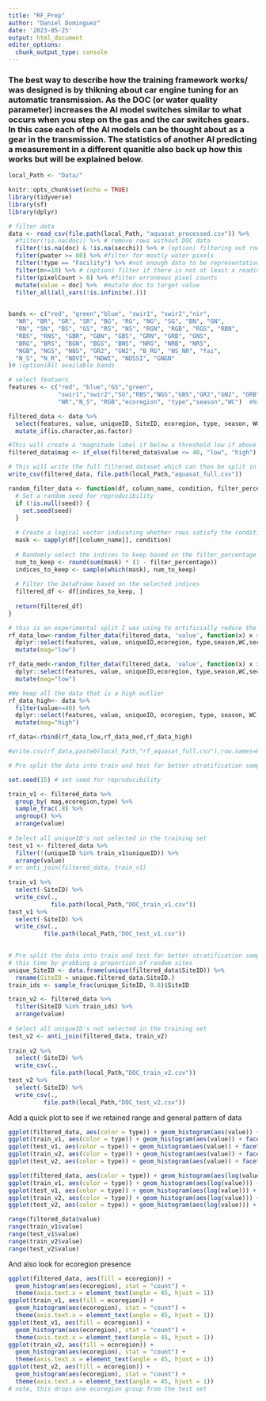 ```yaml
---
title: "RF_Prep"
author: "Daniel Dominguez"
date: '2023-05-25'
output: html_document
editor_options: 
  chunk_output_type: console
---
```

### The best way to describe how the training framework works/ was designed is by thikning about car engine tuning for an automatic transmission. As the DOC (or water quality parameter) increases the AI model switches similar to what occurs when you step on the gas and the car switches gears. In this case each of the AI models can be thought about as a gear in the transmission. The statistics of another AI predicting a measurement in a different quanitle also back up how this works but will be explained below. 

```r
local_Path <- "Data/"

```

```r
knitr::opts_chunk$set(echo = TRUE)
library(tidyverse)
library(sf)
library(dplyr)

```


```r
# filter data
data <- read_csv(file.path(local_Path, "aquasat_processed.csv")) %>%
  #filter(!is.na(doc)) %>% # remove rows without DOC data
  filter(!is.na(doc) & !is.na(secchi)) %>% # (option) filtering out rows without DOC and Secchi
  filter(pwater >= 80) %>% #filter for mostly water pixels
  filter(!type == "Facility") %>% #not enough data to be representative when splitting betwen quanitles
  filter(n>=10) %>% # (option) filter if there is not at least x readings for a site for better training
  filter(pixelCount > 0) %>% #filter erroneous pixel counts
  mutate(value = doc) %>%  #mutate doc to target value
  filter_all(all_vars(!is.infinite(.))) 
  

```

```r
bands <- c("red", "green","blue", "swir1", "swir2","nir",
  "NR", "BR", "GR", "SR", "BG", "RG", "NG", "SG", "BN", "GN",
  "RN", "SN", "BS", "GS", "RS", "NS", "RGN", "RGB", "RGS", "RBN",
  "RBS", "RNS", "GBR", "GBN", "GBS", "GRN", "GRB", "GNS",
  "BRG", "BRS", "BGN", "BGS", "BNS", "NRG", "NRB", "NRS",
  "NGB", "NGS", "NBS", "GR2", "GN2", "B_RG", "NS_NR", "fai",
  "N_S", "N_R", "NDVI", "NDWI", "NDSSI", "GNGN"
)# (option)All available bands
```


```r

# select featuers
features <- c("red", "blue","GS","green",
              "swir1","swir2","SG","RBS","NGS","GBS","GR2","GN2", "GRB","N_R",
              "NR","N_S", "RGB","ecoregion", "type","season","WC")  #Narrower features

filtered_data <- data %>%
  select(features, value, uniqueID, SiteID, ecoregion, type, season, WC, secchi) %>% 
  mutate_if(is.character,as.factor) 

#This will create a "magnitude label if below a threshold low if above high for better train test split 
filtered_data$mag <- if_else(filtered_data$value <= 40, "low", "high")

# This will write the full filtered dataset which can then be split in the python files
write_csv(filtered_data, file.path(local_Path,"aquasat_full.csv"))

```

```r
random_filter_data <- function(df, column_name, condition, filter_percentage, seed ) {
  # Set a random seed for reproducibility
  if (!is.null(seed)) {
    set.seed(seed)
  }
  
  # Create a logical vector indicating whether rows satisfy the condition
  mask <- sapply(df[[column_name]], condition)
  
  # Randomly select the indices to keep based on the filter_percentage
  num_to_keep <- round(sum(mask) * (1 - filter_percentage))
  indices_to_keep <- sample(which(mask), num_to_keep)
  
  # Filter the DataFrame based on the selected indices
  filtered_df <- df[indices_to_keep, ]
  
  return(filtered_df)
}
```


```r

# this is an experimental split I was using to artificially reduce the amount of low observations similar to Gardner et al., 2023
rf_data_low<-random_filter_data(filtered_data, 'value', function(x) x > 0 & x < 10, filter_percentage = 0.95, seed = 01) %>% 
  dplyr::select(features, value, uniqueID,ecoregion, type,season,WC,secchi) %>% 
  mutate(mag="low")

rf_data_med<-random_filter_data(filtered_data, 'value', function(x) x > 10 & x < 40, filter_percentage = 0.9, seed = 01) %>% 
  dplyr::select(features, value, uniqueID,ecoregion, type,season,WC,secchi)%>% 
  mutate(mag="low")

#We keep all the data that is a high outlier
rf_data_high<- data %>% 
  filter(value>=40) %>% 
  dplyr::select(features, value, uniqueID, ecoregion, type, season, WC, secchi)%>% 
  mutate(mag="high")

rf_data<-rbind(rf_data_low,rf_data_med,rf_data_high)

#write.csv(rf_data,paste0(local_Path,"rf_aquasat_full.csv"),row.names=FALSE)  

```


```r
# Pre split the data into train and test for better stratification sampling

set.seed(15) # set seed for reproducibility

train_v1 <- filtered_data %>%
  group_by( mag,ecoregion,type) %>%
  sample_frac(.8) %>%
  ungroup() %>%
  arrange(value)
  
# Select all uniqueID's not selected in the training set
test_v1 <- filtered_data %>%
  filter(!(uniqueID %in% train_v1$uniqueID)) %>%
  arrange(value)
# or anti_join(filtered_data, train_v1)
  
train_v1 %>% 
  select(-SiteID) %>% 
  write_csv(., 
            file.path(local_Path,"DOC_train_v1.csv"))
test_v1 %>% 
  select(-SiteID) %>% 
  write_csv(.,
          file.path(local_Path,"DOC_test_v1.csv"))
    
```


```r
# Pre split the data into train and test for better stratification sampling
# this time by grabbing a proportion of random sites
unique_SiteID <- data.frame(unique(filtered_data$SiteID)) %>% 
  rename(SiteID = unique.filtered_data.SiteID.)
train_ids <- sample_frac(unique_SiteID, 0.8)$SiteID

train_v2 <- filtered_data %>%
  filter(SiteID %in% train_ids) %>%
  arrange(value) 
  
# Select all uniqueID's not selected in the training set
test_v2 <- anti_join(filtered_data, train_v2)
  
train_v2 %>% 
  select(-SiteID) %>% 
  write_csv(., 
            file.path(local_Path,"DOC_train_v2.csv"))
test_v2 %>% 
  select(-SiteID) %>% 
  write_csv(.,
          file.path(local_Path,"DOC_test_v2.csv"))
```

Add a quick plot to see if we retained range and general pattern of data

```r
ggplot(filtered_data, aes(color = type)) + geom_histogram(aes(value)) + facet_grid(type ~ .)
ggplot(train_v1, aes(color = type)) + geom_histogram(aes(value)) + facet_grid(type ~ .)
ggplot(test_v1, aes(color = type)) + geom_histogram(aes(value)) + facet_grid(type ~ .)
ggplot(train_v2, aes(color = type)) + geom_histogram(aes(value)) + facet_grid(type ~ .)
ggplot(test_v2, aes(color = type)) + geom_histogram(aes(value)) + facet_grid(type ~ .)

ggplot(filtered_data, aes(color = type)) + geom_histogram(aes(log(value))) + facet_grid(type ~ .)
ggplot(train_v1, aes(color = type)) + geom_histogram(aes(log(value))) + facet_grid(type ~ .)
ggplot(test_v1, aes(color = type)) + geom_histogram(aes(log(value))) + facet_grid(type ~ .)
ggplot(train_v2, aes(color = type)) + geom_histogram(aes(log(value))) + facet_grid(type ~ .)
ggplot(test_v2, aes(color = type)) + geom_histogram(aes(log(value))) + facet_grid(type ~ .)

range(filtered_data$value)
range(train_v1$value)
range(test_v1$value)
range(train_v2$value)
range(test_v2$value)
```

And also look for ecoregion presence

```r
ggplot(filtered_data, aes(fill = ecoregion)) + 
  geom_histogram(aes(ecoregion), stat = "count") +
  theme(axis.text.x = element_text(angle = 45, hjust = 1))
ggplot(train_v1, aes(fill = ecoregion)) + 
  geom_histogram(aes(ecoregion), stat = "count") +
  theme(axis.text.x = element_text(angle = 45, hjust = 1))
ggplot(test_v1, aes(fill = ecoregion)) + 
  geom_histogram(aes(ecoregion), stat = "count") +
  theme(axis.text.x = element_text(angle = 45, hjust = 1))
ggplot(train_v2, aes(fill = ecoregion)) + 
  geom_histogram(aes(ecoregion), stat = "count") +
  theme(axis.text.x = element_text(angle = 45, hjust = 1))
ggplot(test_v2, aes(fill = ecoregion)) + 
  geom_histogram(aes(ecoregion), stat = "count") +
  theme(axis.text.x = element_text(angle = 45, hjust = 1)) 
# note, this drops one ecoregion group from the test set
                                                               
```

